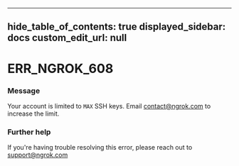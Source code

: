 
---
hide_table_of_contents: true
displayed_sidebar: docs
custom_edit_url: null
---


# ERR_NGROK_608

### Message
Your account is limited to `MAX` SSH keys. Email contact@ngrok.com to increase the limit.

### Further help
If you're having trouble resolving this error, please reach out to [support@ngrok.com](mailto:support@ngrok.com?subject=Help%20with%20ERR_NGROK_608)


<ErrorDetails error='err_ngrok_608' />

